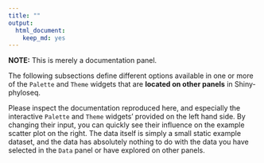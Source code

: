 ```yaml
---
title: ""
output:
  html_document:
    keep_md: yes
---
```


**NOTE:** This is merely a documentation panel.

The following subsections define
different options available
in one or more of the `Palette` and `Theme` widgets
that are **located on other panels**
in Shiny-phyloseq.

Please inspect the documentation reproduced here,
and especially the interactive `Palette` and `Theme` widgets'
provided on the left hand side.
By changing their input,
you can quickly see their influence on the example scatter plot on the right.
The data itself is simply a small static example dataset,
and the data has absolutely nothing to do
with the data you have selected in the `Data` panel
or have explored on other panels.
